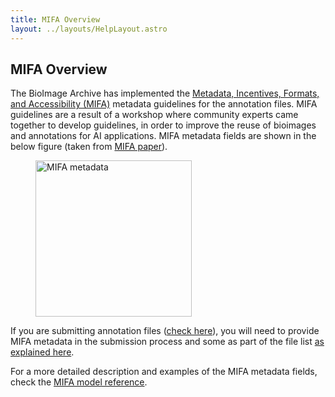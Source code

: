 ```yaml
---
title: MIFA Overview
layout: ../layouts/HelpLayout.astro
---
```


MIFA Overview
---------------------------------------
The BioImage Archive has implemented the [Metadata, Incentives, Formats, and Accessibility (MIFA)](https://doi.org/10.48550/arXiv.2311.10443) metadata guidelines for the annotation files. MIFA guidelines are a result of a workshop where community experts came together to develop guidelines, in order to improve the reuse of bioimages and annotations for AI applications. MIFA metadata fields are shown in the below figure (taken from [MIFA paper](https://doi.org/10.48550/arXiv.2311.10443)).

<figure>
<img src={MIFA_metadata.src} alt="MIFA metadata" class="float-center float-top" style="height: 250px"/>
<figcaption class="figure-caption"></figcaption>
</figure>

If you are submitting annotation files ([check here](/bioimage-archive/ai-glossary)), you will need to provide MIFA metadata in the submission process and some as part of the file list [as explained here](/bioimage-archive/submit-annotations).

For a more detailed description and examples of the MIFA metadata fields, check the [MIFA model reference](/bioimage-archive/mifa-model-reference/).
